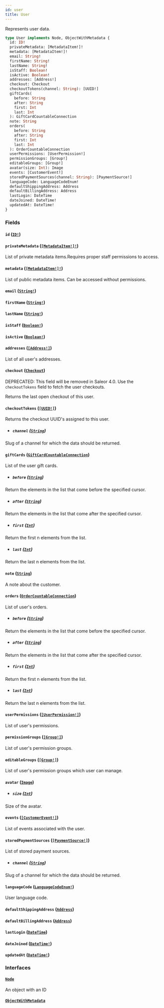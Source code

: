 ```yaml
---
id: user
title: User
---
```


Represents user data.

```graphql
type User implements Node, ObjectWithMetadata {
  id: ID!
  privateMetadata: [MetadataItem!]!
  metadata: [MetadataItem!]!
  email: String!
  firstName: String!
  lastName: String!
  isStaff: Boolean!
  isActive: Boolean!
  addresses: [Address!]
  checkout: Checkout
  checkoutTokens(channel: String): [UUID!]
  giftCards(
    before: String
    after: String
    first: Int
    last: Int
  ): GiftCardCountableConnection
  note: String
  orders(
    before: String
    after: String
    first: Int
    last: Int
  ): OrderCountableConnection
  userPermissions: [UserPermission!]
  permissionGroups: [Group!]
  editableGroups: [Group!]
  avatar(size: Int): Image
  events: [CustomerEvent!]
  storedPaymentSources(channel: String): [PaymentSource!]
  languageCode: LanguageCodeEnum!
  defaultShippingAddress: Address
  defaultBillingAddress: Address
  lastLogin: DateTime
  dateJoined: DateTime!
  updatedAt: DateTime!
}
```

### Fields

#### `id` ([`ID!`](../../../developer/api-reference/scalars/id))

#### `privateMetadata` ([`[MetadataItem!]!`](../../../developer/api-reference/objects/metadata-item))

List of private metadata items.Requires proper staff permissions to access.

#### `metadata` ([`[MetadataItem!]!`](../../../developer/api-reference/objects/metadata-item))

List of public metadata items. Can be accessed without permissions.

#### `email` ([`String!`](../../../developer/api-reference/scalars/string))

#### `firstName` ([`String!`](../../../developer/api-reference/scalars/string))

#### `lastName` ([`String!`](../../../developer/api-reference/scalars/string))

#### `isStaff` ([`Boolean!`](../../../developer/api-reference/scalars/boolean))

#### `isActive` ([`Boolean!`](../../../developer/api-reference/scalars/boolean))

#### `addresses` ([`[Address!]`](../../../developer/api-reference/objects/address))

List of all user's addresses.

#### `checkout` ([`Checkout`](../../../developer/api-reference/objects/checkout))

<span class="badge badge--warning">DEPRECATED: This field will be removed in Saleor 4.0. Use the `checkoutTokens` field to fetch the user checkouts.</span>

Returns the last open checkout of this user.

#### `checkoutTokens` ([`[UUID!]`](../../../developer/api-reference/scalars/uuid))

Returns the checkout UUID's assigned to this user.

- ##### `channel` ([`String`](../../../developer/api-reference/scalars/string))

Slug of a channel for which the data should be returned.

#### `giftCards` ([`GiftCardCountableConnection`](../../../developer/api-reference/objects/gift-card-countable-connection))

List of the user gift cards.

- ##### `before` ([`String`](../../../developer/api-reference/scalars/string))

Return the elements in the list that come before the specified cursor.

- ##### `after` ([`String`](../../../developer/api-reference/scalars/string))

Return the elements in the list that come after the specified cursor.

- ##### `first` ([`Int`](../../../developer/api-reference/scalars/int))

Return the first n elements from the list.

- ##### `last` ([`Int`](../../../developer/api-reference/scalars/int))

Return the last n elements from the list.

#### `note` ([`String`](../../../developer/api-reference/scalars/string))

A note about the customer.

#### `orders` ([`OrderCountableConnection`](../../../developer/api-reference/objects/order-countable-connection))

List of user's orders.

- ##### `before` ([`String`](../../../developer/api-reference/scalars/string))

Return the elements in the list that come before the specified cursor.

- ##### `after` ([`String`](../../../developer/api-reference/scalars/string))

Return the elements in the list that come after the specified cursor.

- ##### `first` ([`Int`](../../../developer/api-reference/scalars/int))

Return the first n elements from the list.

- ##### `last` ([`Int`](../../../developer/api-reference/scalars/int))

Return the last n elements from the list.

#### `userPermissions` ([`[UserPermission!]`](../../../developer/api-reference/objects/user-permission))

List of user's permissions.

#### `permissionGroups` ([`[Group!]`](../../../developer/api-reference/objects/group))

List of user's permission groups.

#### `editableGroups` ([`[Group!]`](../../../developer/api-reference/objects/group))

List of user's permission groups which user can manage.

#### `avatar` ([`Image`](../../../developer/api-reference/objects/image))

- ##### `size` ([`Int`](../../../developer/api-reference/scalars/int))

Size of the avatar.

#### `events` ([`[CustomerEvent!]`](../../../developer/api-reference/objects/customer-event))

List of events associated with the user.

#### `storedPaymentSources` ([`[PaymentSource!]`](../../../developer/api-reference/objects/payment-source))

List of stored payment sources.

- ##### `channel` ([`String`](../../../developer/api-reference/scalars/string))

Slug of a channel for which the data should be returned.

#### `languageCode` ([`LanguageCodeEnum!`](../../../developer/api-reference/enums/language-code-enum))

User language code.

#### `defaultShippingAddress` ([`Address`](../../../developer/api-reference/objects/address))

#### `defaultBillingAddress` ([`Address`](../../../developer/api-reference/objects/address))

#### `lastLogin` ([`DateTime`](../../../developer/api-reference/scalars/date-time))

#### `dateJoined` ([`DateTime!`](../../../developer/api-reference/scalars/date-time))

#### `updatedAt` ([`DateTime!`](../../../developer/api-reference/scalars/date-time))

### Interfaces

#### [`Node`](../../../developer/api-reference/interfaces/node)

An object with an ID

#### [`ObjectWithMetadata`](../../../developer/api-reference/interfaces/object-with-metadata)
